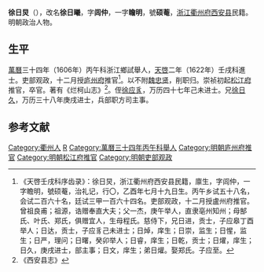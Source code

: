 '''徐日炅'''（{{bd|？||？||}}），改名'''徐日曦'''，字'''闾仲'''，一字'''瞻明'''，號'''硕菴'''，[[浙江|浙江]][[衢州府|衢州府]][[西安县|西安县]]民籍。明朝政治人物。

==生平==
[[萬曆|萬曆]]三十四年（1606年）丙午科浙江鄉試舉人，[[天啓|天啓]]二年（1622年）壬戌科進士。吏部观政，十二月授[[庐州府|庐州府]]推官<ref>《天啓壬戌科序齿录》：徐日炅，浙江衢州府西安县民籍，廪生，字闾仲，一字瞻明，號硕菴，治礼记，行〇，乙酉年七月十九日生。丙午乡试五十八名，会试二百六十名，廷试三甲一百六十四名。吏部观政，十二月授盧州府推官。曾祖良甫；祖源，诰赠奉直大夫；父一杰，庚午举人，直隶亳州知州；母郜氏、叶氏、郑氏，俱赠宜人，生母程氏。慈侍下，兄日进，贡士，子应皋丁酉举人；日达，贡士，子应豸己未进士；日焯，庠生；日崇，监生；日惺，监生；日严，理问；日曙，癸卯举人；日睿，庠生；日乾，贡士；日燿，庠生；日久，庚戌进士，部主事；日文，庠生；弟日爟。娶郑氏。子应至。</ref>。以不附[[魏忠贤|魏忠贤]]，削职归。崇祯初起[[松江府|松江府]]推官，卒官。著有《烂柯山志》<ref>《西安县志》</ref>。侄[[徐应豸|徐应豸]]，万历四十七年己未进士。兄[[徐日久|徐日久]]，万历三十八年庚戌进士，兵部职方司主事。

==参考文献==
{{reflist}}

{{天啓二年壬戌科殿試金榜}}

{{Authority control}}

{{DEFAULTSORT:}}
[[Category:衢州人|Category:衢州人]]
[[Category:徐姓|R]]
[[Category:萬曆三十四年丙午科舉人|Category:萬曆三十四年丙午科舉人]]
[[Category:明朝庐州府推官|Category:明朝庐州府推官]]
[[Category:明朝松江府推官|Category:明朝松江府推官]]
[[Category:明朝吏部观政|Category:明朝吏部观政]]


{{明朝官员小作品}}